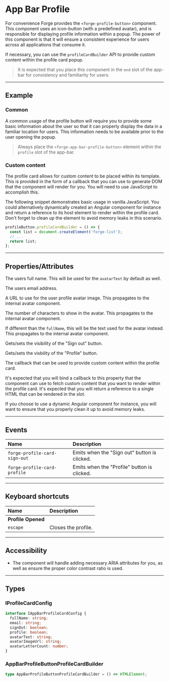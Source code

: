 
<PageSection>

# App Bar Profile

For convenience Forge provides the `<forge-profile-button>` component. This component uses an icon-button
(with a predefined avatar), and is responsible for displaying profile information within a popup. The power of
this component is that it will ensure a consistent experience for users across all applications that consume it.

If necessary, you can use the `profileCardBuilder` API to provide custom content within the profile card popup.

> It is expected that you place this component in the `end` slot of the app-bar for consistency and familiarity for users.

</PageSection>

---

<PageSection>

## Example

### Common

A common usage of the profile button will require you to provide some basic information about the user so that it can properly display the data
in a familiar location for users. This information needs to be available prior to the user opening the popup.

<LiveDemo layout="column" fullWidth  codeHtml={AppBarProfileButtonDefaultCodeHtml()} codeTs={AppBarProfileButtonDefaultCodeTs()}>
  <AppBarProfileDemo />
</LiveDemo>

> Always place the `<forge-app-bar-profile-button>` element within the `profile` slot of the app-bar.

### Custom content

The profile card allows for custom content to be placed within its template. This is provided in the form of a callback that you can use to generate DOM
that the component will render for you. You will need to use JavaScript to accomplish this.

The following snippet demonstrates basic usage in vanilla JavaScript. You could alternatively dynamically created an Angular component for instance and return
a reference to its host element to render within the profile card. Don't forget to clean up the element to avoid memory leaks in this scenario.

```js
profileButton.profileCardBuilder = () => {
  const list = document.createElement('forge-list');
  // ...
  return list;
};
```

</PageSection>

---

<PageSection>

## Properties/Attributes

<PropertyDef name="fullName" type="string" defaultValue="undefined">

  The users full name. This will be used for the `avatarText` by default as well.

</PropertyDef>

<PropertyDef name="email" type="string" defaultValue="undefined">

  The users email address.

</PropertyDef>

<PropertyDef name="avatarImageUrl" type="string" defaultValue="undefined">

  A URL to use for the user profile avatar image. This propagates to the internal avatar component.

</PropertyDef>

<PropertyDef name="avatarLetterCount" type="number" defaultValue="2">

  The number of characters to show in the avatar. This propagates to the internal avatar component.

</PropertyDef>

<PropertyDef name="avatarText" type="string" defaultValue="undefined">

  If different than the `fullName`, this will be the text used for the avatar instead. This propagates to the internal avatar component.

</PropertyDef>

<PropertyDef name="signOutButton" type="boolean" defaultValue="true">

  Gets/sets the visibility of the "Sign out" button.

</PropertyDef>

<PropertyDef name="profileButton" type="boolean" defaultValue="false">

  Gets/sets the visbility of the "Profile" button.

</PropertyDef>

<PropertyDef name="profileCardBuilder" type="AppBarProfileButtonProfileCardBuilder" defaultValue="undefined">

  The callback that can be used to provide custom content within the profile card.

  It's expected that you will bind a callback to this property that the component can use to fetch custom content that you want to render
  within the profile card. It's expected that you will return a reference to a single HTML that can be rendered in the slot.

  If you choose to use a dynamic Angular component for instance, you will want to ensure that you properly clean it up to avoid memory leaks.

</PropertyDef>

</PageSection>

---

<PageSection>

## Events

| Name                            | Description
| :-------------------------------| :-------------------
| `forge-profile-card-sign-out`     | Emits when the "Sign out" button is clicked.
| `forge-profile-card-profile`      | Emits when the "Profile" button is clicked.

</PageSection>

---

<PageSection>

## Keyboard shortcuts

| Name                                | Description
| :-----------------------------------| :----------------
| **Profile Opened**                  |
| `escape`                            | Closes the profile.

</PageSection>

---

<PageSection>

## Accessibility

- The component will handle adding necessary ARIA attributes for you, as well as ensure the proper color contrast ratio is used.

</PageSection>

---

<PageSection>

## Types

### IProfileCardConfig

```ts
interface IAppBarProfileCardConfig {
  fullName: string;
  email: string;
  signOut: boolean;
  profile: boolean;
  avatarText: string;
  avatarImageUrl: string;
  avatarLetterCount: number;
}
```

### AppBarProfileButtonProfileCardBuilder

```ts
type AppBarProfileButtonProfileCardBuilder = () => HTMLElement;
```

</PageSection>